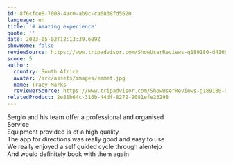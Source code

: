 ```yaml
---
id: 8f6cfce8-7008-4ac0-ab9c-ca6838fd5620
language: en
title: '# Amazing experience'
quote: ''
date: 2023-05-02T12:13:39.609Z
showHome: false
reviewSource: https://www.tripadvisor.com/ShowUserReviews-g189180-d4105907-r888470085-Top_Bike_Tours_Portugal-Porto_Porto_District_Northern_Portugal.html
score: 5
author:
  country: South Africa
  avatar: /src/assets/images/emmet.jpg
  name: Tracy Marks
  reviewerSource: https://www.tripadvisor.com/ShowUserReviews-g189180-d4105907-r888470085-Top_Bike_Tours_Portugal-Porto_Porto_District_Northern_Portugal.html
relatedProduct: 2e81b64c-316b-44df-8272-9081efe23298
---
```


Sergio and his team offer a professional and organised\
Service\
Equipment provided is of a high quality\
The app for directions was really good and easy to use\
We really enjoyed a self guided cycle through alentejo\
And would definitely book with them again
